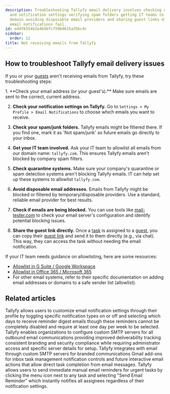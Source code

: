 ```yaml
---
description: Troubleshooting Tallyfy email delivery involves checking email addresses
  and notification settings verifying spam folders getting IT teams to allowlist tallyfy.com
  domain avoiding disposable email providers and sharing guest links directly when
  email notifications fail.
id: ed4f6354b2e464bfc7596d615a35bc4c
sidebar:
  order: 12
title: Not receiving emails from Tallyfy
---
```



## How to troubleshoot Tallyfy email delivery issues

If you or your [guests](/products/pro/documenting/guests/) aren't receiving emails from Tallyfy, try these troubleshooting steps:

<Steps>
1. **Check your email address (or your guest's).** Make sure emails are sent to the correct, current address.

2. **Check your notification settings on Tallyfy.** Go to `Settings > My Profile > Email Notifications` to choose which emails you want to receive.

3. **Check your spam/junk folders.** Tallyfy emails might be filtered there. If you find one, mark it as 'Not spam/junk' so future emails go directly to your inbox.

4. **Get your IT team involved.** Ask your IT team to allowlist all emails from our domain name: `tallyfy.com`. This ensures Tallyfy emails aren't blocked by company spam filters.

5. **Check quarantine systems.** Make sure your company's quarantine or spam detection systems aren't blocking Tallyfy emails. IT can help set up these systems to allowlist `tallyfy.com`.

6. **Avoid disposable email addresses.** Emails from Tallyfy might be blocked or filtered by temporary/disposable providers. Use a standard, reliable email provider for best results.

7. **Check if emails are being blocked.** You can use tools like [mail-tester.com](https://www.mail-tester.com/) to check your email server's configuration and identify potential blocking issues.

8. **Share the guest link directly.** Once a [task](/products/pro/tracking-and-tasks/tasks/) is assigned to a [guest](/products/pro/documenting/guests/), you can copy their [guest link](/products/pro/documenting/guests/how-to-find-a-guest-task-link-in-tallyfy/) and send it to them directly (e.g., via chat). This way, they can access the task without needing the email notification.
</Steps>

If your IT team needs guidance on allowlisting, here are some resources:

*   [Allowlist in G Suite / Google Workspace](https://support.google.com/a/answer/60751)
*   [Allowlist in Office 365 / Microsoft 365](https://learn.microsoft.com/en-us/microsoft-365/security/office-365-security/create-safe-sender-lists-in-office-365)
*   For other email systems, refer to their specific documentation on adding email addresses or domains to a safe sender list (allowlist).


## Related articles
<CardGrid>
<LinkTitleCard header="<b>Personal Settings > Manage email notifications</b>" href="/products/pro/settings/personal-settings/how-can-i-manage-email-notifications-in-tallyfy/" > Tallyfy allows users to customize email notification settings through their profile by toggling specific notification types on or off and selecting which days to receive reminder digest emails though these reminders cannot be completely disabled and require at least one day per week to be selected. </LinkTitleCard>
<LinkTitleCard header="<b>Email > Set up custom SMTP sending</b>" href="/products/pro/integrations/email/how-to-set-up-custom-smtp-in-tallyfy/" > Tallyfy enables organizations to configure custom SMTP servers for all outbound email communications providing improved deliverability tracking consistent branding and security compliance while requiring administrator access and specific server details for setup. </LinkTitleCard>
<LinkTitleCard header="<b>Integrations > Email and SMTP</b>" href="/products/pro/integrations/email/" > Tallyfy integrates with email through custom SMTP servers for branded communications Gmail add-ons for inbox task management notification controls and future interactive email actions that allow direct task completion from email messages. </LinkTitleCard>
<LinkTitleCard header="<b>Tasks > Send email reminders</b>" href="/products/pro/tracking-and-tasks/tasks/how-can-i-send-email-reminders-in-tallyfy/" > Tallyfy allows users to send immediate manual email reminders for urgent tasks by clicking the menu icon next to any task and selecting "Send Email Reminder" which instantly notifies all assignees regardless of their notification settings. </LinkTitleCard>
</CardGrid>